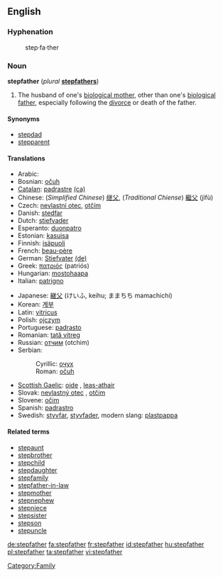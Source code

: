 ==English==

===Hyphenation===
:step·fa·ther

===Noun===
'''stepfather''' (''plural'' '''[[stepfathers]]''')

# The husband of one's [[biological mother]], other than one's [[biological father]], especially following the [[divorce]] or death of the father.

====Synonyms====
*[[stepdad]]
*[[stepparent]]

====Translations====
{{top}}
* Arabic: {{Arab|[[زوج الام]]}}
* Bosnian: [[očuh]] {{m}}
* [[Catalan]]: [[padrastre]] {{m}} [[:ca:padrastre|(ca)]]
* Chinese: (''Simplified Chinese'') [[继父]], (''Traditional Chiense'') [[繼父]] (jìfù)
* Czech: [[nevlastní otec]], [[otčím]] {{m}}
* Danish: [[stedfar]] {{c}}
* Dutch: [[stiefvader]] {{m}}
* Esperanto: [[duonpatro]]
* Estonian: [[kasuisa]]
* Finnish: [[isäpuoli]]
* French: [[beau-père]] {{m}}
* German: [[Stiefvater]] {{m}} [[:de:Stiefvater|(de)]]
* Greek: [[πατριός]] (patriós) {{m}}
* Hungarian: [[mostohaapa]]
* Italian: [[patrigno]] {{m}}
{{mid}}
* Japanese: [[継父]] (けいふ, keihu; ままちち mamachichi)
* Korean: [[계부]]
* Latin: [[vitricus]] {{m}}
* Polish: [[ojczym]] {{m}}
* Portuguese: [[padrasto]] {{m}}
* Romanian: [[tată vitreg]] {{m}}
* Russian: [[отчим]] (otchim)
* Serbian:
*: Cyrillic: [[очух]] {{m}}
*: Roman: [[očuh]] {{m}}
* [[Scottish Gaelic]]: [[oide]] {{m}}, [[leas-athair]] {{m}}
* Slovak: [[nevlastný otec]] {{m}}, [[otčim]] {{m}}
* Slovene: [[očim]] {{m}}
* Spanish: [[padrastro]] {{m}}
* Swedish: [[styvfar]], [[styvfader]], modern slang: [[plastpappa]]
{{bottom}}

====Related terms====
*[[stepaunt]]
*[[stepbrother]]
*[[stepchild]]
*[[stepdaughter]]
*[[stepfamily]]
*[[stepfather-in-law]]
*[[stepmother]]
*[[stepnephew]]
*[[stepniece]]
*[[stepsister]]
*[[stepson]]
*[[stepuncle]]

[[Category:Family]]

[[de:stepfather]]
[[fa:stepfather]]
[[fr:stepfather]]
[[id:stepfather]]
[[hu:stepfather]]
[[pl:stepfather]]
[[ta:stepfather]]
[[vi:stepfather]]